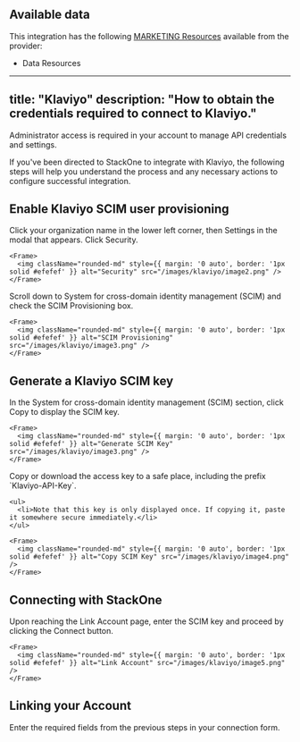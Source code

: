 
## Available data

This integration has the following [MARKETING Resources](https://docs.stackone.com/reference/getting-started-with-your-api) available from the provider:
- Data Resources
---
title: "Klaviyo"
description: "How to obtain the credentials required to connect to Klaviyo."
---


<Note>
  Administrator access is required in your account to manage API credentials and settings.
</Note>

If you've been directed to StackOne to integrate with Klaviyo, the following steps will help you understand the process and any necessary actions to configure successful integration.

## Enable Klaviyo SCIM user provisioning

<Steps>
  <Step title="Open Settings">
    Click your organization name in the lower left corner, then Settings in the modal that appears.
  </Step>

  <Step title="Navigate to Security">
    Click Security.

    <Frame>
      <img className="rounded-md" style={{ margin: '0 auto', border: '1px solid #efefef' }} alt="Security" src="/images/klaviyo/image2.png" />
    </Frame>
  </Step>

  <Step title="Enable SCIM Provisioning">
    Scroll down to System for cross-domain identity management (SCIM) and check the SCIM Provisioning box.

    <Frame>
      <img className="rounded-md" style={{ margin: '0 auto', border: '1px solid #efefef' }} alt="SCIM Provisioning" src="/images/klaviyo/image3.png" />
    </Frame>
  </Step>
</Steps>

## Generate a Klaviyo SCIM key

<Steps>
  <Step title="Generate SCIM Key">
    In the System for cross-domain identity management (SCIM) section, click Copy to display the SCIM key.

    <Frame>
      <img className="rounded-md" style={{ margin: '0 auto', border: '1px solid #efefef' }} alt="Generate SCIM Key" src="/images/klaviyo/image3.png" />
    </Frame>
  </Step>

  <Step title="Copy SCIM Key">
    Copy or download the access key to a safe place, including the prefix `Klaviyo-API-Key`.

    <ul>
      <li>Note that this key is only displayed once. If copying it, paste it somewhere secure immediately.</li>
    </ul>

    <Frame>
      <img className="rounded-md" style={{ margin: '0 auto', border: '1px solid #efefef' }} alt="Copy SCIM Key" src="/images/klaviyo/image4.png" />
    </Frame>
  </Step>
</Steps>

## Connecting with StackOne

<Steps>
  <Step title="Enter SCIM Key">
    Upon reaching the Link Account page, enter the SCIM key and proceed by clicking the Connect button.

    <Frame>
      <img className="rounded-md" style={{ margin: '0 auto', border: '1px solid #efefef' }} alt="Link Account" src="/images/klaviyo/image5.png" />
    </Frame>
  </Step>
</Steps>


## Linking your Account

Enter the required fields from the previous steps in your connection form.

<IntegrationFooter />